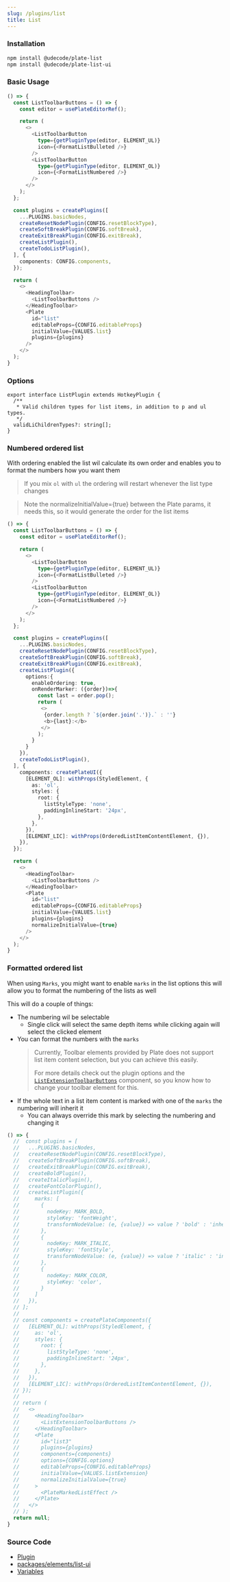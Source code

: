 ```yaml
---
slug: /plugins/list
title: List
---
```


### Installation

```bash npm2yarn
npm install @udecode/plate-list
npm install @udecode/plate-list-ui
```

### Basic Usage

```ts live
() => {
  const ListToolbarButtons = () => {
    const editor = usePlateEditorRef();

    return (
      <>
        <ListToolbarButton
          type={getPluginType(editor, ELEMENT_UL)}
          icon={<FormatListBulleted />}
        />
        <ListToolbarButton
          type={getPluginType(editor, ELEMENT_OL)}
          icon={<FormatListNumbered />}
        />
      </>
    );
  };

  const plugins = createPlugins([
    ...PLUGINS.basicNodes,
    createResetNodePlugin(CONFIG.resetBlockType),
    createSoftBreakPlugin(CONFIG.softBreak),
    createExitBreakPlugin(CONFIG.exitBreak),
    createListPlugin(),
    createTodoListPlugin(),
  ], {
    components: CONFIG.components,
  });

  return (
    <>
      <HeadingToolbar>
        <ListToolbarButtons />
      </HeadingToolbar>
      <Plate
        id="list"
        editableProps={CONFIG.editableProps}
        initialValue={VALUES.list}
        plugins={plugins}
      />
    </>
  );
}
```

### Options

```tsx
export interface ListPlugin extends HotkeyPlugin {
  /**
   * Valid children types for list items, in addition to p and ul types.
   */
  validLiChildrenTypes?: string[];
}
```

### Numbered ordered list

With ordering enabled the list wil calculate its own order and enables you to format the numbers how you want them
> If you mix `ol` with `ul` the ordering will restart whenever the list type changes

> Note the normalizeInitialValue={true} between the Plate params, it needs this, so it would generate the order for the list items


```ts live
() => {
  const ListToolbarButtons = () => {
    const editor = usePlateEditorRef();

    return (
      <>
        <ListToolbarButton
          type={getPluginType(editor, ELEMENT_UL)}
          icon={<FormatListBulleted />}
        />
        <ListToolbarButton
          type={getPluginType(editor, ELEMENT_OL)}
          icon={<FormatListNumbered />}
        />
      </>
    );
  };

  const plugins = createPlugins([
    ...PLUGINS.basicNodes,
    createResetNodePlugin(CONFIG.resetBlockType),
    createSoftBreakPlugin(CONFIG.softBreak),
    createExitBreakPlugin(CONFIG.exitBreak),
    createListPlugin({
      options:{
        enableOrdering: true,
        onRenderMarker: ({order})=>{
          const last = order.pop();
          return (
           <>
            {order.length ? `${order.join('.')}.` : ''}
            <b>{last}:</b>
           </>
          );
        }
      }
    }),
    createTodoListPlugin(),
  ], {
    components: createPlateUI({
      [ELEMENT_OL]: withProps(StyledElement, {
        as: 'ol',
        styles: {
          root: {
            listStyleType: 'none',
            paddingInlineStart: '24px',
          },
        },
      }),
      [ELEMENT_LIC]: withProps(OrderedListItemContentElement, {}),
    }),
  });

  return (
    <>
      <HeadingToolbar>
        <ListToolbarButtons />
      </HeadingToolbar>
      <Plate
        id="list"
        editableProps={CONFIG.editableProps}
        initialValue={VALUES.list}
        plugins={plugins}
        normalizeInitialValue={true}
      />
    </>
  );
}
```

### Formatted ordered list

When using `Marks`, you might want to enable `marks` in the list options this will allow you to format the numbering of the lists as well

This will do a couple of things:
* The numbering wil be selectable
  * Single click will select the same depth items while clicking again will select the  clicked element
* You can format the numbers with the `marks`
  > Currently, Toolbar elements provided by Plate does not support list item content selection, but you can achieve this easily.
  >
  > For more details check out the plugin options and the [`ListExtensionToolbarButtons`](https://github.com/udecode/plate/blob/main/docs/src/live/config/components/Toolbars.tsx) component, so you know how to change your toolbar element for this.
* If the whole text in a list item content is marked with one of the `marks` the numbering will inherit it
  * You can always override this mark by selecting the numbering and changing it

```ts live
() => {
  //  const plugins = [
  //   ...PLUGINS.basicNodes,
  //   createResetNodePlugin(CONFIG.resetBlockType),
  //   createSoftBreakPlugin(CONFIG.softBreak),
  //   createExitBreakPlugin(CONFIG.exitBreak),
  //   createBoldPlugin(),
  //   createItalicPlugin(),
  //   createFontColorPlugin(),
  //   createListPlugin({
  //     marks: [
  //       {
  //         nodeKey: MARK_BOLD,
  //         styleKey: 'fontWeight',
  //         transformNodeValue: (e, {value}) => value ? 'bold' : 'inherit'
  //       },
  //       {
  //         nodeKey: MARK_ITALIC,
  //         styleKey: 'fontStyle',
  //         transformNodeValue: (e, {value}) => value ? 'italic' : 'inherit'
  //       },
  //       {
  //         nodeKey: MARK_COLOR,
  //         styleKey: 'color',
  //       }
  //     ]
  //   }),
  // ];
  //
  // const components = createPlateComponents({
  //   [ELEMENT_OL]: withProps(StyledElement, {
  //     as: 'ol',
  //     styles: {
  //       root: {
  //         listStyleType: 'none',
  //         paddingInlineStart: '24px',
  //       },
  //     },
  //   }),
  //   [ELEMENT_LIC]: withProps(OrderedListItemContentElement, {}),
  // });
  //
  // return (
  //   <>
  //     <HeadingToolbar>
  //       <ListExtensionToolbarButtons />
  //     </HeadingToolbar>
  //     <Plate
  //       id="list3"
  //       plugins={plugins}
  //       components={components}
  //       options={CONFIG.options}
  //       editableProps={CONFIG.editableProps}
  //       initialValue={VALUES.listExtension}
  //       normalizeInitialValue={true}
  //     >
  //       <PlateMarkedListEffect />
  //     </Plate>
  //   </>
  // );
  return null;
}
```


### Source Code

- [Plugin](https://github.com/udecode/plate/blob/main/packages/elements/list/src/createListPlugin.ts)
- [packages/elements/list-ui](https://github.com/udecode/plate/tree/main/packages/elements/list-ui/src)
- [Variables](https://github.com/udecode/plate/blob/main/docs/src/live/live.tsx)

